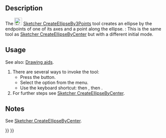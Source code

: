 <languages/>

{{Docnav
|[[Sketcher_CreateEllipseByCenter|Ellipse by center]]
|[[Sketcher_CreateRectangle|Rectangle]]
|[[Sketcher_Workbench|Sketcher]]
|IconL=Sketcher_CreateEllipseByCenter.svg
|IconR=Sketcher_CreateRectangle.svg
|IconC=Workbench_Sketcher.svg
}}

{{GuiCommand
|Name=Sketcher CreateEllipseBy3Points
|MenuLocation=Sketch → Sketcher geometries → Create ellipse by 3 points
|Workbenches=[[Sketcher_Workbench|Sketcher]]
|Shortcut={{KEY|G}} {{KEY|3}} {{KEY|E}}
|Version=0.15
|SeeAlso=[[Sketcher_CreateEllipseByCenter|Sketcher CreateEllipseByCenter]]
}}

==Description==

The [[Image:Sketcher_CreateEllipseBy3Points.svg|24px]] [[Sketcher_CreateEllipseBy3Points|Sketcher CreateEllipseBy3Points]] tool creates an ellipse by the endpoints of one of its axes and a point along the ellipse. {{Version|1.0}}: This is the same tool as [[Sketcher_CreateEllipseByCenter|Sketcher CreateEllipseByCenter]] but with a different initial mode.

==Usage==

See also: [[Sketcher_Workbench#Drawing_aids|Drawing aids]].

# There are several ways to invoke the tool:
#* Press the {{Button|[[Image:Sketcher_CreateEllipseBy3Points.svg|16px]] [[Sketcher_CreateEllipseBy3Points|Ellipse by axis endpoints, rim point]]}} button.
#* Select the {{MenuCommand|Sketcher → Sketcher geometries → [[Image:Sketcher_CreateEllipseBy3Points.svg|16px]] Create ellipse by 3 points}} option from the menu.
#* Use the keyboard shortcut: {{KEY|G}} then {{KEY|3}}, then {{KEY|E}}.
# For further steps see [[Sketcher_CreateEllipseByCenter#Usage|Sketcher CreateEllipseByCenter]].

==Notes==

See [[Sketcher_CreateEllipseByCenter#Notes|Sketcher CreateEllipseByCenter]].


{{Docnav
|[[Sketcher_CreateEllipseByCenter|Ellipse by center]]
|[[Sketcher_CreateRectangle|Rectangle]]
|[[Sketcher_Workbench|Sketcher]]
|IconL=Sketcher_CreateEllipseByCenter.svg
|IconR=Sketcher_CreateRectangle.svg
|IconC=Workbench_Sketcher.svg
}}

{{Sketcher_Tools_navi{{#translation:}}}}
{{Userdocnavi{{#translation:}}}}